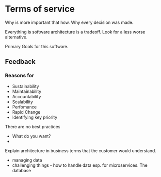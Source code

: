 # Terms of service

Why is more important that how.
Why every decision was made.

Everything is software architecture is a tradeoff.
Look for a less worse alternative.

Primary Goals for this software.

## Feedback

### Reasons for

- Sustainability
- Maintainability
- Accountability
- Scalability
- Perfomance
- Rapid Change
- Identifying key priority

There are no best practices

- What do you want?
-

Explain architecture in business terms that the customer would understand.

- managing data
- challenging things - how to handle data esp. for microservices. The database
